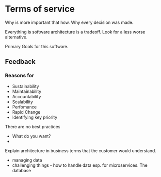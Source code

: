 # Terms of service

Why is more important that how.
Why every decision was made.

Everything is software architecture is a tradeoff.
Look for a less worse alternative.

Primary Goals for this software.

## Feedback

### Reasons for

- Sustainability
- Maintainability
- Accountability
- Scalability
- Perfomance
- Rapid Change
- Identifying key priority

There are no best practices

- What do you want?
-

Explain architecture in business terms that the customer would understand.

- managing data
- challenging things - how to handle data esp. for microservices. The database
